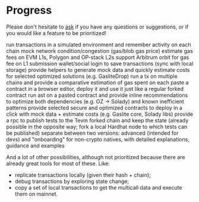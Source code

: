 

# Progress

Please don't hesitate to [ask](https://github.com/0xpolarzero/savvy/issues) if you have any questions or suggestions, or if you would like a feature to be prioritized!

<Steps className="relative">
  <Step title="Core" titleLevel={5}>
    <ProgressList>
      <ProgressItem completed={true} difficulty={3}>
        run transactions in a simulated environment and remember activity on
        each chain
      </ProgressItem>
      <ProgressItem completed={true} difficulty={2}>
        mock network condition/congestion (gas/blob gas price)
      </ProgressItem>
      <ProgressItem completed={true} difficulty={2}>
        estimate gas fees on EVM L1s, Polygon and OP-stack L2s
      </ProgressItem>
      <ProgressItem completed={false} difficulty={1}>
        support Arbitrum orbit for gas fee on L1 submission
      </ProgressItem>
      <ProgressItem completed={false} priority difficulty={0}>
        wallet/social login to save transactions (sync with local storage)
      </ProgressItem>
    </ProgressList>
  </Step>
  <Step title="Additional features" titleLevel={5}>
    <ProgressList>
      <ProgressItem completed={false} priority difficulty={1}>
        provide helpers to generate mock data and quickly estimate costs for
        selected optimized solutions (e.g. GasliteDrop)
      </ProgressItem>
      <ProgressItem completed={false} difficulty={0}>
        run a tx on multiple chains and provide a comparative estimation of gas
        spent on each
      </ProgressItem>
    </ProgressList>
  </Step>
  <Step title="Core extensions" titleLevel={5}>
    <ProgressList>
      <ProgressItem completed={false} difficulty={2}>
        paste a contract in a browser editor, deploy it and use it just like a
        regular forked contract
      </ProgressItem>
      <ProgressItem completed={false} difficulty={3}>
        run ast on a pasted contract and provide inline recommendations to
        optimize both dependencies (e.g. OZ -> Solady) and known inefficient
        patterns
      </ProgressItem>
      <ProgressItem completed={false} difficulty={3}>
        provide selected secure and optimized contracts to deploy in a click
        with mock data + estimate costs (e.g. Gaslite core, Solady libs)
      </ProgressItem>
    </ProgressList>
  </Step>
  <Step title="Breaking" titleLevel={5}>
    <ProgressList>
      <ProgressItem completed={false} difficulty={-1}>
        provide a rpc to publish tests to the Tevm forked chain and keep the
        state (already possible in the opposite way; fork a local Hardhat node
        to which tests can be published)
      </ProgressItem>
      <ProgressItem completed={false} difficulty={1}>
        separate between two versions: advanced (intended for devs) and
        "onboarding" for non-crypto natives, with detailed explanations,
        guidance and examples
      </ProgressItem>
    </ProgressList>
  </Step>
</Steps>

And a lot of other possibilities, although not prioritized because there are already great tools for most of these. Like:

- replicate transactions locally (given their hash + chain);
- debug transactions by exploring state change;
- copy a set of local transactions to get the multicall data and execute them on mainnet.

